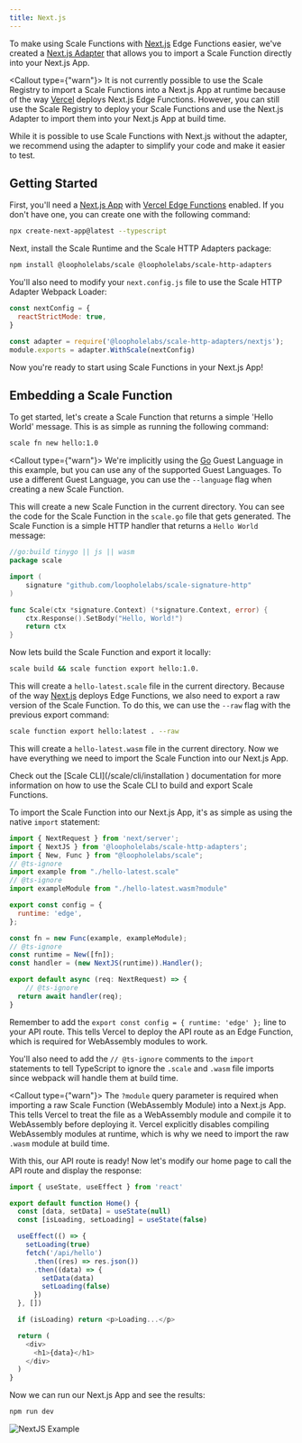 ```yaml
---
title: Next.js
---
```


To make using Scale Functions with [Next.js](https://nextjs.org/) Edge Functions easier, we've created a
[Next.js Adapter](https://github.com/loopholelabs/scale-http-adapters) that allows you to import a Scale Function
directly into your Next.js App.

<Callout type={"warn"}>
    It is not currently possible to use the Scale Registry to import a Scale Functions into a Next.js App at runtime because of
    the way [Vercel](https://vercel.com) deploys Next.js Edge Functions. However, you can still use the Scale Registry to deploy your
    Scale Functions and use the Next.js Adapter to import them into your Next.js App at build time.
</Callout>

While it is possible to use Scale Functions with Next.js without the adapter, we recommend using the adapter to
simplify your code and make it easier to test.

## Getting Started

First, you'll need a [Next.js App](https://nextjs.org/docs/getting-started) with [Vercel Edge Functions](https://vercel.com/docs/concepts/functions/edge-functions/quickstart#create-an-edge-function)
enabled. If you don't have one, you can create one with the following command:
```bash
npx create-next-app@latest --typescript
```

Next, install the Scale Runtime and the Scale HTTP Adapters package:
```bash
npm install @loopholelabs/scale @loopholelabs/scale-http-adapters
```

You'll also need to modify your `next.config.js` file to use the Scale HTTP Adapter Webpack Loader:
```js
const nextConfig = {
  reactStrictMode: true,
}

const adapter = require('@loopholelabs/scale-http-adapters/nextjs');
module.exports = adapter.WithScale(nextConfig)
```

Now you're ready to start using Scale Functions in your Next.js App!

## Embedding a Scale Function

To get started, let's create a Scale Function that returns a simple 'Hello World' message. This is as simple as
running the following command:
```bash
scale fn new hello:1.0
```

<Callout type={"warn"}>
    We're implicitly using the [Go](https://golang.org/) Guest Language in this example, but you can use any of the supported
    Guest Languages. To use a different Guest Language, you can use the `--language` flag when creating a new Scale Function.
</Callout>

This will create a new Scale Function in the current directory. You can see the code for the Scale Function in the
`scale.go` file that gets generated. The Scale Function is a simple HTTP handler that returns a `Hello World` message:
```go
//go:build tinygo || js || wasm
package scale

import (
	signature "github.com/loopholelabs/scale-signature-http"
)

func Scale(ctx *signature.Context) (*signature.Context, error) {
	ctx.Response().SetBody("Hello, World!")
	return ctx
}
```

Now lets build the Scale Function and export it locally:
```bash
scale build && scale function export hello:1.0.
```

This will create a `hello-latest.scale` file in the current directory. Because of the way [Next.js](https://nextjs.org/)
deploys Edge Functions, we also need to export a raw version of the Scale Function. To do this, we can use the
`--raw` flag with the previous export command:
```bash
scale function export hello:latest . --raw
```

This will create a `hello-latest.wasm` file in the current directory. Now we have everything we need to import
the Scale Function into our Next.js App.

<Callout>
    Check out the [Scale CLI](/scale/cli/installation ) documentation for more information on how to use the Scale CLI to build and export
    Scale Functions.
</Callout>

To import the Scale Function into our Next.js App, it's as simple as using the native `import` statement:
```js title="pages/api/hello.js"
import { NextRequest } from 'next/server';
import { NextJS } from '@loopholelabs/scale-http-adapters';
import { New, Func } from "@loopholelabs/scale";
// @ts-ignore
import example from "./hello-latest.scale"
// @ts-ignore
import exampleModule from "./hello-latest.wasm?module"

export const config = {
  runtime: 'edge',
};

const fn = new Func(example, exampleModule);
// @ts-ignore
const runtime = New([fn]);
const handler = (new NextJS(runtime)).Handler();

export default async (req: NextRequest) => {
    // @ts-ignore
  return await handler(req);
}
```

Remember to add the `export const config = { runtime: 'edge' };` line to your API route. This tells Vercel to deploy
the API route as an Edge Function, which is required for WebAssembly modules to work.

You'll also need to add the `// @ts-ignore` comments to the `import` statements to tell TypeScript to ignore the
`.scale` and `.wasm` file imports since webpack will handle them at build time.

<Callout type={"warn"}>
    The `?module` query parameter is required when importing a raw Scale Function (WebAssembly Module) into a Next.js App. This tells
    Vercel to treat the file as a WebAssembly module and compile it to WebAssembly before deploying it. Vercel explicitly
    disables compiling WebAssembly modules at runtime, which is why we need to import the raw `.wasm` module at build time.
</Callout>

With this, our API route is ready! Now let's modify our home page to call the API route and display the response:
```js title="pages/index.js"
import { useState, useEffect } from 'react'

export default function Home() {
  const [data, setData] = useState(null)
  const [isLoading, setLoading] = useState(false)

  useEffect(() => {
    setLoading(true)
    fetch('/api/hello')
      .then((res) => res.json())
      .then((data) => {
        setData(data)
        setLoading(false)
      })
  }, [])

  if (isLoading) return <p>Loading...</p>

  return (
    <div>
      <h1>{data}</h1>
    </div>
  )
}
```

Now we can run our Next.js App and see the results:
```bash
npm run dev
```

![NextJS Example](/images/nextjs-example.png)
